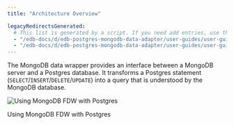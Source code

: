 ```yaml
---
title: "Architecture Overview"

legacyRedirectsGenerated:
  # This list is generated by a script. If you need add entries, use the `legacyRedirects` key.
  - "/edb-docs/d/edb-postgres-mongodb-data-adapter/user-guides/user-guide/5.2.8/architecture_overview.html"
  - "/edb-docs/d/edb-postgres-mongodb-data-adapter/user-guides/user-guide/latest/architecture_overview.html"
---
```


<div id="architecture_overview" class="registered_link"></div>

The MongoDB data wrapper provides an interface between a MongoDB server and a Postgres database. It transforms a Postgres statement (`SELECT`/`INSERT`/`DELETE`/`UPDATE`) into a query that is understood by the MongoDB database.

![Using MongoDB FDW with Postgres](images/mongo_server_with_postgres.png)

Using MongoDB FDW with Postgres
